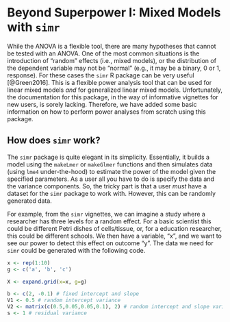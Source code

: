 
# Beyond Superpower I: Mixed Models with `simr`

While the ANOVA is a flexible tool, there are many hypotheses that cannot be tested with an ANOVA. One of the most common situations is the introduction of "random" effects (i.e., mixed models), or the distribution of the dependent variable may not be "normal" (e.g., it may be a binary, 0 or 1, response). For these cases the `simr` R package can be very useful [@Green2016]. This is a flexible power analysis tool that can be used for linear mixed models *and* for generalized linear mixed models. Unfortunately, the documentation for this package, in the way of informative vignettes for new users, is sorely lacking. Therefore, we have added some basic information on how to perform power analyses from scratch using this package.

## How does `simr` work?

The `simr` package is quite elegant in its simplicity. Essentially, it builds a model using the `makeLmer` or `makeGlmer` functions and then simulates data (using `lme4` under-the-hood) to estimate the power of the model given the specified parameters. As a user all you have to do is specify the data and the variance components. So, the tricky part is that a user *must* have a dataset for the `simr` package to work with. However, this can be randomly generated data.

For example, from the `simr` vignettes, we can imagine a study where a researcher has three levels for a random effect. For a basic scientist this could be different Petri dishes of cells/tissue, or, for a education researcher, this could be different schools. We then have a variable, "x", and we want to see our power to detect this effect on outcome "y". The data we need for `simr` could be generated with the following code.

```r
x <- rep(1:10)
g <- c('a', 'b', 'c')

X <- expand.grid(x=x, g=g)
```

```r
b <- c(2, -0.1) # fixed intercept and slope
V1 <- 0.5 # random intercept variance
V2 <- matrix(c(0.5,0.05,0.05,0.1), 2) # random intercept and slope variance-covariance matrix
s <- 1 # residual variance
```




